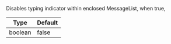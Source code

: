 Disables typing indicator within enclosed MessageList, when true,

| Type | Default |
| - | - |
| boolean | false |
